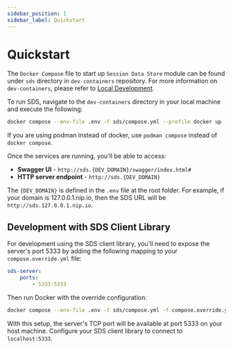 ```yaml
---
sidebar_position: 1
sidebar_label: Quickstart
---
```


# Quickstart

The `Docker Compose` file to start up `Session Data Store` module can be found under `sds` directory in `dev-containers`
repository. For more information on `dev-containers`, please refer to
[Local Development](../../get-started/local-development.mdx).

To run SDS, navigate to the `dev-containers` directory in your local machine and execute the following:

```bash
docker compose --env-file .env -f sds/compose.yml --profile docker up -d
```

If you are using podman instead of docker, use `podman compose` instead of `docker compose`.

Once the services are running, you'll be able to access:

-   **Swagger UI** - `http://sds.{DEV_DOMAIN}/swagger/index.html#`
-   **HTTP server endpoint** - `http://sds.{DEV_DOMAIN}`


The `{DEV_DOMAIN}` is defined in the `.env` file at the root folder. For example, if your domain is 127.0.0.1.nip.io,
then the SDS URL will be `http://sds.127.0.0.1.nip.io`.

## Development with SDS Client Library

For development using the SDS client library, you'll need to expose the server's port 5333 by adding the following mapping to your `compose.override.yml` file:

```yaml
sds-server:
    ports:
        - 5333:5333
```

Then run Docker with the override configuration:

```bash
docker compose --env-file .env -f sds/compose.yml -f compose.override.yml --profile docker up -d
```

With this setup, the server's TCP port will be available at port 5333 on your host machine. Configure your SDS client
library to connect to `localhost:5333`.
